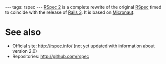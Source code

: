 ---
tags: rspec
---
[[RSpec 2]] is a complete rewrite of the original [[RSpec]] timed to coincide with the release of [[Rails 3]]. It is based on [[Micronaut]].

= See also =

* Official site: http://rspec.info/ (not yet updated with information about version 2.0)
* Repositories: http://github.com/rspec
